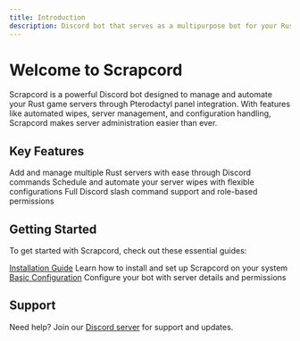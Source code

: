 ```yaml
---
title: Introduction
description: Discord bot that serves as a multipurpose bot for your Rust server and more!
---
```



# Welcome to Scrapcord

Scrapcord is a powerful Discord bot designed to manage and automate your Rust game servers through Pterodactyl panel integration. With features like automated wipes, server management, and configuration handling, Scrapcord makes server administration easier than ever.

## Key Features

<Cards>
  <Card title="Server Management" href="/docs/features/server-management">
    Add and manage multiple Rust servers with ease through Discord commands
  </Card>
  <Card title="Automated Wipes" href="/docs/features/automated-wipes">
    Schedule and automate your server wipes with flexible configurations
  </Card>
  <Card title="Discord Commands" href="/docs/features/discord-commands">
    Full Discord slash command support and role-based permissions
  </Card>
</Cards>

## Getting Started

To get started with Scrapcord, check out these essential guides:

<Steps>
  <Step>
    <a href="/docs/getting-started/installation">Installation Guide</a>
    Learn how to install and set up Scrapcord on your system
  </Step>
  <Step>
    <a href="/docs/getting-started/configuration">Basic Configuration</a>
    Configure your bot with server details and permissions
  </Step>
</Steps>

## Support

Need help? Join our [Discord server](https://discord.gg/scrapcord) for support and updates.
